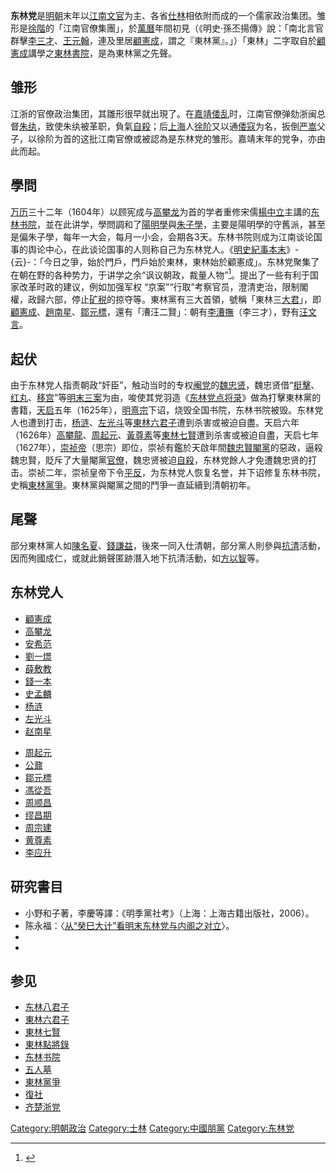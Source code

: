 {{Expand|time=2011-02-04}} 

'''东林党'''是[[明朝|明朝]]末年以[[江南|江南]][[文官|文官]]为主、各省[[士子|仕林]]相依附而成的一个儒家政治集团。雏形是[[徐階|徐階]]的「江南官僚集團」，於[[萬曆|萬曆]]年間初見（《明史·孫丕揚傳》說：「南北言官群擊[[李三才|李三才]]、[[王元翰|王元翰]]，連及里居[[顧憲成|顧憲成]]，謂之『東林黨』。」）「東林」二字取自於[[顧憲成|顧憲成]]講學之[[東林書院|東林書院]]，是為東林黨之先聲。

==雏形==
江浙的官僚政治集团，其雛形很早就出現了。在[[嘉靖倭乱|嘉靖倭乱]]时，江南官僚弹劾浙闽总督[[朱纨|朱纨]]，致使朱纨被革职，負氣[[自殺|自殺]]；后[[上海|上海]]人[[徐阶|徐阶]]又以通[[倭寇|倭寇]]为名，扳倒[[严嵩|严嵩]]父子，以徐阶为首的这批江南官僚或被認為是东林党的雏形。嘉靖末年的党争，亦由此而起。

==學問==
[[万历|万历]]三十二年（1604年）以顾宪成与[[高攀龙|高攀龙]]为首的学者重修宋儒[[楊中立|楊中立]]主講的[[东林书院|东林书院]]，並在此讲学，學問調和了[[陽明學|陽明學]]與[[朱子學|朱子學]]，主要是陽明學的守舊派，甚至是偏朱子學，每年一大会，每月一小会，会期各3天。东林书院则成为江南谈论国事的舆论中心，在此谈论国事的人则称自己为东林党人。《[[明史紀事本末|明史紀事本末]]》-{云}-：「今日之爭，始於門戶，門戶始於東林，東林始於顧憲成」。东林党聚集了在朝在野的各种势力，于讲学之余“讽议朝政，裁量人物”<ref>{{cite web|url=https://pdfhost.io/v/ot0hpjmo8_.pdf|title=清代儒學系譜之建構 — 以江藩《漢學師承記》與《宋學淵源記》為範圍|author=張秋香|publisher=國立政治大學中國文學系|date=2007年7月|archiveurl=https://web.archive.org/web/20210711144819/https://pdfhost.io/pdf/e36567b3-4a6b-486d-8ba5-b63ca3b3822f/9b4ec5f4-c8e4-452b-838f-ea0abdd1ec3e.pdf|archivedate=2021|deadurl=no}}</ref>。提出了一些有利于国家改革时政的建议，例如加强军权 “京案”“行取”考察官员，澄清吏治，限制閣權，政歸六部，停止[[矿税|矿税]]的掠夺等。東林黨有三大首領，號稱「東林三[[大君|大君]]」，即[[顧憲成|顧憲成]]、[[趙南星|趙南星]]、[[鄒元標|鄒元標]]，還有「漕汪二賢」：朝有[[李三才|李漕撫]]（李三才），野有[[汪文言|汪文言]]。

==起伏==
由于东林党人指责朝政“奸臣”，触动当时的专权[[阉党|阉党]]的[[魏忠贤|魏忠贤]]，魏忠贤借“[[梃擊案|梃擊]]、[[红丸案|红丸]]、[[移宮案|移宫]]”等[[明末三案|明末三案]]为由，唆使其党羽造《[[东林党点将录|东林党点将录]]》做為打擊東林黨的書籍，[[天启_(明朝)|天启]]五年（1625年），[[明熹宗|明熹宗]]下诏，烧毁全国书院，东林书院被毁。东林党人也遭到打击，[[杨涟|杨涟]]、[[左光斗|左光斗]]等[[東林六君子|東林六君子]]遭到杀害或被迫自盡。天启六年（1626年）[[高攀龍|高攀龍]]、[[周起元|周起元]]、[[黃尊素|黃尊素]]等[[東林七賢|東林七賢]]遭到杀害或被迫自盡，天启七年（1627年），[[崇祯帝|崇祯帝]]（思宗）即位，崇祯有鑑於天啟年間[[魏忠賢|魏忠賢]][[閹黨|閹黨]]的惡政，逼殺魏忠賢，貶斥了大量閹黨[[官僚|官僚]]，魏忠贤被迫[[自殺|自殺]]，东林党餘人才免遭魏忠贤的打击。崇祯二年，崇祯皇帝下令[[平反|平反]]，为东林党人恢复名誉，并下诏修复东林书院，史稱[[東林黨爭|東林黨爭]]。東林黨與閹黨之間的鬥爭一直延續到清朝初年。

==尾聲==
部分東林黨人如[[陳名夏|陳名夏]]、[[錢謙益|錢謙益]]，後來一同入仕清朝，部分黨人則參與[[反清复明|抗清]]活動，因而殉國成仁，或就此銷聲匿跡潛入地下抗清活動，如[[方以智|方以智]]等。

==东林党人==
{{col-begin}}
{{col-2}}
*[[顧憲成|顧憲成]]
*[[高攀龙|高攀龙]]
*[[安希范|安希范]]
*[[劉一燝|劉一燝]]
*[[薛敷教|薛敷教]]
*[[錢一本|錢一本]]
*[[史孟麟|史孟麟]]
*[[杨涟|杨涟]]
*[[左光斗|左光斗]]
*[[赵南星|赵南星]]
{{col-2}}
*[[周起元|周起元]]
*[[公鼐|公鼐]]
*[[鄒元標|鄒元標]]
*[[馮從吾|馮從吾]]
*[[周顺昌|周顺昌]]
*[[缪昌期|缪昌期]]
*[[周宗建|周宗建]]
*[[黄尊素|黄尊素]]
*[[李应升|李应升]]
{{col-end}}

==研究書目==
*小野和子著，李慶等譯：《明季黨社考》（上海：上海古籍出版社，2006）。
*陈永福：〈[http://www.nssd.org/articles/article_read.aspx?id=1002463581 从“癸巳大计”看明末东林党与内阁之对立]{{Wayback|url=http://www.nssd.org/articles/article_read.aspx?id=1002463581|date=20180209182622}}〉。
*{{cite web|url=https://www.his.ntnu.edu.tw/publish01/downloadfile.php?periodicalsPage=6&issue_id=61&paper_id=495|title=李三才與東林黨|author=林麗月|publisher=《國立臺灣師範大學歷史學報》第九期|date=1986年5月|archiveurl=https://web.archive.org/web/20210711140814/https://www.his.ntnu.edu.tw/publish01/downloadfile.php?periodicalsPage=6&issue_id=61&paper_id=495|archivedate=2021|deadurl=no}}
*{{cite web|url=https://project.ncnu.edu.tw/jms/wp-content/uploads/2007/10/Pt18.pdf|title=熊廷弼與東林 — 以南直隸提學御史任內杖殺諸生芮永縉事件為例|author=喻蓉蓉|date=2007年10月|archiveurl=https://web.archive.org/web/20210711141818/https://project.ncnu.edu.tw/jms/wp-content/uploads/2007/10/Pt18.pdf|archivedate=2021|deadurl=no}}
{{reflist}}

==参见==
*[[东林八君子|东林八君子]]
*[[東林六君子|東林六君子]]
*[[東林七賢|東林七賢]]
*[[東林點將錄|東林點將錄]]
*[[东林书院|东林书院]]
*[[五人墓|五人墓]]
*[[東林黨爭|東林黨爭]]
*[[復社|復社]]
*[[齐楚浙党|齐楚浙党]]

[[Category:明朝政治|Category:明朝政治]]
[[Category:士林|Category:士林]]
[[Category:中國朋黨|Category:中國朋黨]]
[[Category:东林党|Category:东林党]]